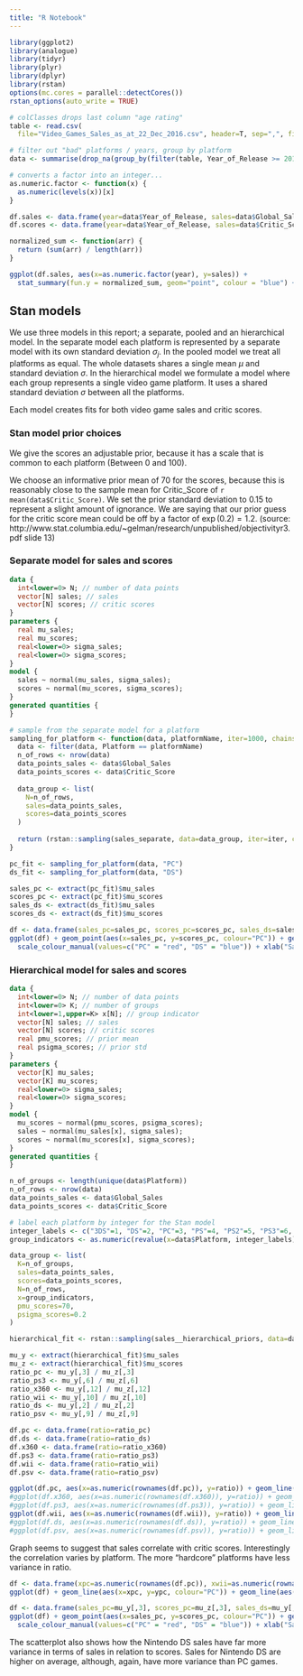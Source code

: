 ```yaml
---
title: "R Notebook"
---
```


```r
library(ggplot2)
library(analogue)
library(tidyr)
library(plyr)
library(dplyr)
library(rstan)
options(mc.cores = parallel::detectCores())
rstan_options(auto_write = TRUE)

# colClasses drops last column "age rating"
table <- read.csv(
  file="Video_Games_Sales_as_at_22_Dec_2016.csv", header=T, sep=",", fill=T, stringsAsFactors=F, colClasses=c(rep(NA, 15), "NULL"))

# filter out "bad" platforms / years, group by platform
data <- summarise(drop_na(group_by(filter(table, Year_of_Release >= 2010, Platform != "GBA", Platform != "GC"), Platform, Name, Year_of_Release, Global_Sales, Critic_Score)))
```

```r
# converts a factor into an integer...
as.numeric.factor <- function(x) {
  as.numeric(levels(x))[x]
}

df.sales <- data.frame(year=data$Year_of_Release, sales=data$Global_Sales)
df.scores <- data.frame(year=data$Year_of_Release, sales=data$Critic_Score)

normalized_sum <- function(arr) {
  return (sum(arr) / length(arr))
}

ggplot(df.sales, aes(x=as.numeric.factor(year), y=sales)) + 
  stat_summary(fun.y = normalized_sum, geom="point", colour = "blue") + geom_smooth(method='lm') + xlab("Year") + ylab("Sales")
```

## Stan models

We use three models in this report; a separate, pooled and an hierarchical model. In the separate model each platform is represented by a separate model with its own standard deviation $\sigma_j$. In the pooled model we treat all platforms as equal. The whole datasets shares a single mean $\mu$ and standard deviation $\sigma$. In the hierarchical model we formulate a model where each group represents a single video game platform. It uses a shared standard deviation $\sigma$ between all the platforms.

Each model creates fits for both video game sales and critic scores.

### Stan model prior choices

We give the scores an adjustable prior, because it has a scale that is common to each platform (Between 0 and 100).

We choose an informative prior mean of 70 for the scores, because this is reasonably close to the sample mean for Critic_Score of `r mean(data$Critic_Score)`. We set the prior standard deviation to 0.15 to represent a slight amount of ignorance. We are saying that our prior guess for the critic score mean could be off by a factor of $\exp(0.2)=1.2$. (source: http://www.stat.columbia.edu/~gelman/research/unpublished/objectivityr3.pdf slide 13)

### Separate model for sales and scores

```stan
data {
  int<lower=0> N; // number of data points
  vector[N] sales; // sales
  vector[N] scores; // critic scores
}
parameters {
  real mu_sales;
  real mu_scores;
  real<lower=0> sigma_sales;
  real<lower=0> sigma_scores;
}
model {
  sales ~ normal(mu_sales, sigma_sales);
  scores ~ normal(mu_scores, sigma_scores);
}
generated quantities {
}
```

```r
# sample from the separate model for a platform
sampling_for_platform <- function(data, platformName, iter=1000, chains=4) {
  data <- filter(data, Platform == platformName)
  n_of_rows <- nrow(data)
  data_points_sales <- data$Global_Sales
  data_points_scores <- data$Critic_Score
  
  data_group <- list(
    N=n_of_rows,
    sales=data_points_sales,
    scores=data_points_scores
  )
  
  return (rstan::sampling(sales_separate, data=data_group, iter=iter, chains=chains))
}
```

```r
pc_fit <- sampling_for_platform(data, "PC")
ds_fit <- sampling_for_platform(data, "DS")

sales_pc <- extract(pc_fit)$mu_sales
scores_pc <- extract(pc_fit)$mu_scores
sales_ds <- extract(ds_fit)$mu_sales
scores_ds <- extract(ds_fit)$mu_scores
```

```r
df <- data.frame(sales_pc=sales_pc, scores_pc=scores_pc, sales_ds=sales_ds, scores_ds=scores_ds)
ggplot(df) + geom_point(aes(x=sales_pc, y=scores_pc, colour="PC")) + geom_point(aes(x=sales_ds, y=scores_ds, colour="DS")) +
  scale_colour_manual(values=c("PC" = "red", "DS" = "blue")) + xlab("Sales") + ylab("Scores")
```

### Hierarchical model for sales and scores

```stan
data {
  int<lower=0> N; // number of data points
  int<lower=0> K; // number of groups
  int<lower=1,upper=K> x[N]; // group indicator
  vector[N] sales; // sales
  vector[N] scores; // critic scores
  real pmu_scores; // prior mean
  real psigma_scores; // prior std
}
parameters {
  vector[K] mu_sales;
  vector[K] mu_scores;
  real<lower=0> sigma_sales;
  real<lower=0> sigma_scores;
}
model {
  mu_scores ~ normal(pmu_scores, psigma_scores);
  sales ~ normal(mu_sales[x], sigma_sales);
  scores ~ normal(mu_scores[x], sigma_scores);
}
generated quantities {
}
```

```r
n_of_groups <- length(unique(data$Platform))
n_of_rows <- nrow(data)
data_points_sales <- data$Global_Sales
data_points_scores <- data$Critic_Score

# label each platform by integer for the Stan model
integer_labels <- c("3DS"=1, "DS"=2, "PC"=3, "PS"=4, "PS2"=5, "PS3"=6, "PS4"=7, "PSP"=8, "PSV"=9, "Wii"=10, "WiiU"=11, "X360"=12, "XB"=13, "XOne"=14)
group_indicators <- as.numeric(revalue(x=data$Platform, integer_labels))

data_group <- list(
  K=n_of_groups,
  sales=data_points_sales,
  scores=data_points_scores,
  N=n_of_rows,
  x=group_indicators,
  pmu_scores=70,
  psigma_scores=0.2
)

hierarchical_fit <- rstan::sampling(sales__hierarchical_priors, data=data_group, iter=1000, chains=4)
```

```r
mu_y <- extract(hierarchical_fit)$mu_sales
mu_z <- extract(hierarchical_fit)$mu_scores
ratio_pc <- mu_y[,3] / mu_z[,3]
ratio_ps3 <- mu_y[,6] / mu_z[,6]
ratio_x360 <- mu_y[,12] / mu_z[,12]
ratio_wii <- mu_y[,10] / mu_z[,10]
ratio_ds <- mu_y[,2] / mu_z[,2]
ratio_psv <- mu_y[,9] / mu_z[,9]

df.pc <- data.frame(ratio=ratio_pc)
df.ds <- data.frame(ratio=ratio_ds)
df.x360 <- data.frame(ratio=ratio_x360)
df.ps3 <- data.frame(ratio=ratio_ps3)
df.wii <- data.frame(ratio=ratio_wii)
df.psv <- data.frame(ratio=ratio_psv)

ggplot(df.pc, aes(x=as.numeric(rownames(df.pc)), y=ratio)) + geom_line() + xlab("PC")
#ggplot(df.x360, aes(x=as.numeric(rownames(df.x360)), y=ratio)) + geom_line() + xlab("X360")
#ggplot(df.ps3, aes(x=as.numeric(rownames(df.ps3)), y=ratio)) + geom_line() + xlab("PS3")
ggplot(df.wii, aes(x=as.numeric(rownames(df.wii)), y=ratio)) + geom_line() + xlab("Wii")
#ggplot(df.ds, aes(x=as.numeric(rownames(df.ds)), y=ratio)) + geom_line() + xlab("DS")
#ggplot(df.psv, aes(x=as.numeric(rownames(df.psv)), y=ratio)) + geom_line() + xlab("PSV")

```

Graph seems to suggest that sales correlate with critic scores. Interestingly the correlation varies by platform. The more "hardcore" platforms have less variance in ratio.

```r
df <- data.frame(xpc=as.numeric(rownames(df.pc)), xwii=as.numeric(rownames(df.wii)), ypc=ratio_pc, ywii=ratio_wii)
ggplot(df) + geom_line(aes(x=xpc, y=ypc, colour="PC")) + geom_line(aes(x=xwii, y=ywii, colour="Wii")) + xlab("index") + ylab("ratio")
```

```r
df <- data.frame(sales_pc=mu_y[,3], scores_pc=mu_z[,3], sales_ds=mu_y[,2], scores_ds=mu_z[,2])
ggplot(df) + geom_point(aes(x=sales_pc, y=scores_pc, colour="PC")) + geom_point(aes(x=sales_ds, y=scores_ds, colour="DS")) +
  scale_colour_manual(values=c("PC" = "red", "DS" = "blue")) + xlab("Sales") + ylab("Scores")
```

The scatterplot also shows how the Nintendo DS sales have far more variance in terms of sales in relation to scores. Sales for Nintendo DS are higher on average, although, again, have more variance than PC games.
